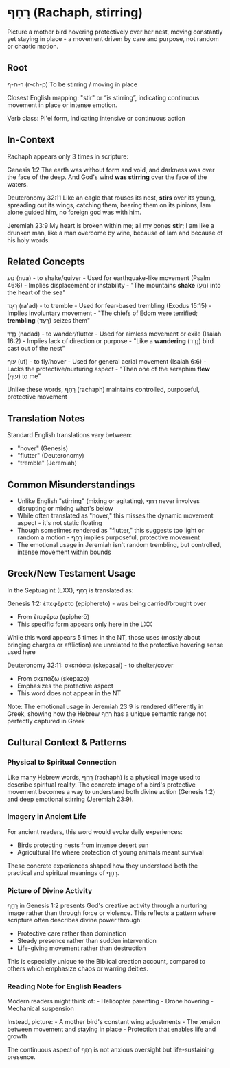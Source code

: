# רָחַף (Rachaph, stirring)

Picture a mother bird hovering protectively over her nest, moving constantly yet staying in place \- a movement driven by care and purpose, not random or chaotic motion.

## Root

ר-ח-ף (r-ch-p) To be stirring / moving in place

Closest English mapping: "stir" or “is stirring”, indicating continuous movement in place or intense emotion.

Verb class: Pi'el form, indicating intensive or continuous action

## In-Context

Rachaph appears only 3 times in scripture:

Genesis 1:2
The earth was without form and void, and darkness was over the face of the deep. And God's wind **was stirring** over the face of the waters.

Deuteronomy 32:11
Like an eagle that rouses its nest,
**stirs** over its young,
spreading out its wings, catching them,
bearing them on its pinions,
Iam alone guided him,
no foreign god was with him.

Jeremiah 23:9
My heart is broken within me;
all my bones **stir**;
I am like a drunken man,
like a man overcome by wine,
because of Iam
and because of his holy words.

## Related Concepts

נוּעַ (nua) \- to shake/quiver
\- Used for earthquake-like movement (Psalm 46:6)
\- Implies displacement or instability
\- "The mountains **shake** (נוּעַ) into the heart of the sea"

רָעַד (ra'ad) \- to tremble
\- Used for fear-based trembling (Exodus 15:15)
\- Implies involuntary movement
\- "The chiefs of Edom were terrified; **trembling** (רָעַד) seizes them"

נָדַד (nadad) \- to wander/flutter
\- Used for aimless movement or exile (Isaiah 16:2)
\- Implies lack of direction or purpose
\- "Like a **wandering** (נָדַד) bird cast out of the nest"

עוּף (uf) \- to fly/hover
\- Used for general aerial movement (Isaiah 6:6)
\- Lacks the protective/nurturing aspect
\- "Then one of the seraphim **flew** (עוּף) to me"

Unlike these words, רָחַף (rachaph) maintains controlled, purposeful, protective movement

## Translation Notes

Standard English translations vary between:

- "hover" (Genesis)
- "flutter" (Deuteronomy)
- "tremble" (Jeremiah)

## Common Misunderstandings

- Unlike English "stirring" (mixing or agitating), רָחַף never involves disrupting or mixing what's below
- While often translated as "hover," this misses the dynamic movement aspect \- it's not static floating
- Though sometimes rendered as "flutter," this suggests too light or random a motion \- רָחַף implies purposeful, protective movement
- The emotional usage in Jeremiah isn't random trembling, but controlled, intense movement within bounds

## Greek/New Testament Usage

In the Septuagint (LXX), רָחַף is translated as:

Genesis 1:2: ἐπεφέρετο (epiphereto) \- was being carried/brought over

- From ἐπιφέρω (epipherō)
- This specific form appears only here in the LXX

While this word appears 5 times in the NT, those uses (mostly about bringing charges or affliction) are unrelated to the protective hovering sense used here

Deuteronomy 32:11: σκεπάσαι (skepasai) \- to shelter/cover

- From σκεπάζω (skepazo)
- Emphasizes the protective aspect
- This word does not appear in the NT

Note: The emotional usage in Jeremiah 23:9 is rendered differently in Greek, showing how the Hebrew רָחַף has a unique semantic range not perfectly captured in Greek

## Cultural Context & Patterns

### Physical to Spiritual Connection

Like many Hebrew words, רָחַף (rachaph) is a physical image used to describe spiritual reality. The concrete image of a bird's protective movement becomes a way to understand both divine action (Genesis 1:2) and deep emotional stirring (Jeremiah 23:9).

### Imagery in Ancient Life

For ancient readers, this word would evoke daily experiences:

- Birds protecting nests from intense desert sun
- Agricultural life where protection of young animals meant survival

These concrete experiences shaped how they understood both the practical and spiritual meanings of רָחַף.

### Picture of Divine Activity

רָחַף in Genesis 1:2 presents God's creative activity through a nurturing image rather than through force or violence. This reflects a pattern where scripture often describes divine power through:

- Protective care rather than domination
- Steady presence rather than sudden intervention
- Life-giving movement rather than destruction

This is especially unique to the Biblical creation account, compared to others which emphasize chaos or warring deities.

### Reading Note for English Readers

Modern readers might think of:
\- Helicopter parenting
\- Drone hovering
\- Mechanical suspension

Instead, picture:
\- A mother bird's constant wing adjustments
\- The tension between movement and staying in place
\- Protection that enables life and growth

The continuous aspect of רָחַף is not anxious oversight but life-sustaining presence.
